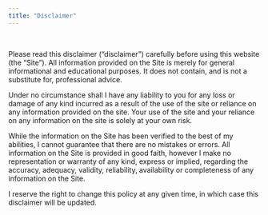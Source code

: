 ```yaml
---
title: "Disclaimer"
---
```


\  

Please read this disclaimer ("disclaimer") carefully before using this website (the “Site”). All information provided on the Site is merely for general informational and educational purposes. It does not contain, and is not a substitute for, professional advice. 

Under no circumstance shall I have any liability to you for any loss or damage of any kind incurred as a result of the use of the site or reliance on any information provided on the site. Your use of the site and your reliance on any information on the site is solely at your own risk. 

While the information on the Site has been verified to the best of my abilities, I cannot guarantee that there are no mistakes or errors. All information on the Site is provided in good faith, however I make no representation or warranty of any kind, express or implied, regarding the accuracy, adequacy, validity, reliability, availability or completeness of any information on the Site.

I reserve the right to change this policy at any given time, in which case this disclaimer will be updated.
